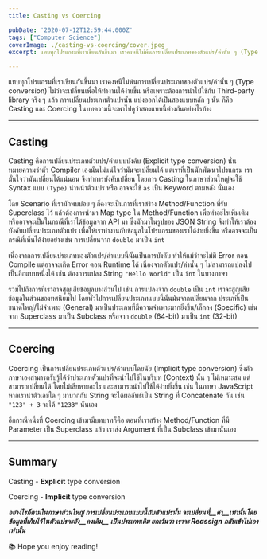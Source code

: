 ```yaml
---
title: Casting vs Coercing

pubDate: '2020-07-12T12:59:44.000Z'
tags: ["Computer Science"]
coverImage: ./casting-vs-coercing/cover.jpeg
excerpt: แทบทุกโปรแกรมที่เราเขียนกันขึ้นมา เราคงหนีไม่พ้นการเปลี่ยนประเภทของตัวแปร/ค่านั้น ๆ (Type conversion) ไม่ว่าจะเปลี่ยนเพื่อให้ทำงานได้ง่ายขึ้น หรือเพราะต้องการนำไปใช้กับ Third-party library จริง ๆ แล้ว การเปลี่ยนประเภทตัวแปรนั้น แบ่งออกได้เป็นสองแบบหลัก ๆ นั่น ก็คือ Casting และ Coercing ในบทความนี้จะพาไปดูว่าสองแบบนี้ต่างกันอย่างไรบ้าง

---
```



แทบทุกโปรแกรมที่เราเขียนกันขึ้นมา เราคงหนีไม่พ้นการเปลี่ยนประเภทของตัวแปร/ค่านั้น ๆ (Type conversion) ไม่ว่าจะเปลี่ยนเพื่อให้ทำงานได้ง่ายขึ้น หรือเพราะต้องการนำไปใช้กับ Third-party library จริง ๆ แล้ว การเปลี่ยนประเภทตัวแปรนั้น แบ่งออกได้เป็นสองแบบหลัก ๆ นั่น ก็คือ Casting และ Coercing ในบทความนี้จะพาไปดูว่าสองแบบนี้ต่างกันอย่างไรบ้าง

---

## Casting

Casting คือการเปลี่ยนประเภทตัวแปร/ค่าแบบบังคับ (Explicit type conversion) นั่นหมายความว่าตัว Compiler เองนั่นไม่แน่ใจว่ามันจะเปลี่ยนได้ แต่เราที่เป็นนักพัฒนาโปรแกรม เรามั่นใจว่ามันเปลี่ยนได้แน่นอน จึงทำการบังคับเปลี่ยน โดยการ Casting ในภาษาส่วนใหญ่จะใช้ Syntax แบบ `(Type)` นำหน้าตัวแปร หรือ อาจจะใช้ `as` เป็น Keyword ตามหลัง นั่นเอง 

โดย Scenario ที่เรามักพบบ่อย ๆ ก็คงจะเป็นการที่เราสร้าง Method/Function ที่รับ Superclass ไว้ แล้วต้องการนำมา Map type ใน Method/Function เพื่อทำอะไรเพิ่มเติม หรืออาจจะเป็นในกรณีที่เราได้ข้อมูลจาก API มา ซึ่งมักมาในรูปของ JSON String จึงทำให้เราต้องบังคับเปลี่ยนประเภทตัวแปร เพื่อให้เราทำงานกับข้อมูลในโปรแกรมของเราได้ง่ายยิ่งขึ้น หรืออาจจะเป็นกรณีที่เห็นได้ง่ายอย่างเช่น การเปลี่ยนจาก `double` มาเป็น `int`

เนื่องจากการเปลี่ยนประเภทของตัวแปร/ค่าแบบนี้นั้นเป็นการบังคับ ทำให้แม้ว่าจะไม่มี Error ตอน Compile แต่อาจจะเกิด Error ตอน Runtime ได้ เนื่องจากตัวแปร/ค่านั้น ๆ ไม่สามารถแปลงไปเป็นอีกแบบหนึ่งได้ เช่น ต้องการแปลง String `"Hello World"` เป็น `int` ในบางภาษา

รวมไปถึงการที่เราอาจสูญเสียข้อมูลบางส่วนไป เช่น การแปลงจาก `double` เป็น `int` เราจะสูญเสียข้อมูลในส่วนของทศนิยมไป โดยทั่วไปการเปลี่ยนประเภทแบบนี้นั้นมันจากเปลี่ยนจาก ประเภที่เป็นขนาดใหญ่/ไม่จำเพาะ (General) มาเป็นประเภทที่มีความจำเพาะมากยิ่งขึ้น/เล็กลง (Specific) เช่น จาก Superclass มาเป็น Subclass หรือจาก `double` (64-bit) มาเป็น `int` (32-bit)

---

## Coercing

Coercing เป็นการเปลี่ยนประเภทตัวแปร/ค่าแบบโดยนัย (Implicit type conversion) ซึ่งตัวภาษาเองสามารถรับรู้ได้ว่าประเภทตัวแปรที่จะนำไปใช้ในบริบท (Context) นั้น ๆ ไม่เหมาะสม แต่สามารถเปลี่ยนได้ โดยไม่เสียหายอะไร และสามารถนำไปใช้ได้ง่ายยิ่งขึ้น เช่น ในภาษา JavaScript หากเรานำตัวเลขใด ๆ มาบวกกับ String จะได้ผลลัพธ์เป็น String ที่ Concatenate กัน เช่น `"123" + 3` จะได้ `"1233"` นั่นเอง

อีกกรณีหนึ่งที่ Coercing เข้ามามีบทบาทก็คือ ตอนที่เราสร้าง Method/Function ที่มี Parameter เป็น Superclass แล้ว เราส่ง Argument ที่เป็น Subclass เข้ามานั่นเอง

---

## Summary

Casting - **Explicit** type conversion

Coercing - **Implicit** type conversion

***อย่างไรก็ตามในภาษาส่วนใหญ่ การเปลี่ยนประเภทแบบนี้กับตัวแปรนั้น จะเปลี่ยนที่__ค่า__เท่านั้น​​โดยข้อมูลที่เก็บไว้ในตัวแปรจะยัง__คงเดิม__ เป็นประเภทเดิม ยกเว้นว่า เราจะ Reassign กลับเข้าไปเองเท่านั้น***

<Callout type="tip" title="Thanks for reading">
  📚 Hope you enjoy reading!
</Callout>

